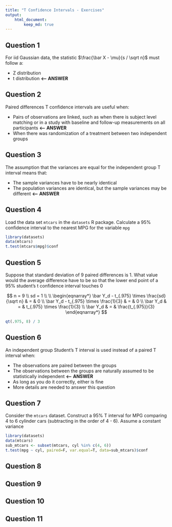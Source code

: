 ```yaml
---
title: "T Confidence Intervals - Exercises"
output:
    html_document:
        keep_md: true
---
```


## Question 1

For iid Gaussian data, the statistic $\frac{\bar X - \mu}{s / \sqrt n}$ must follow a:

- Z distribution
- t distribution **<-- ANSWER**

## Question 2

Paired differences T confidence intervals are useful when:

- Pairs of observations are linked, such as when there is subject level matching or in a study with baseline and follow-up measurements on all participants **<-- ANSWER**
- When there was randomization of a treatment between two independent groups

## Question 3

The assumption that the variances are equal for the independent group T interval means that:

- The sample variances have to be nearly identical
- The population variances are identical, but the sample variances may be different **<-- ANSWER**

## Question 4

Load the data set `mtcars` in the `datasets` R package. Calculate a 95% confidence interval to the nearest MPG for the variable `mpg`

```r
library(datasets)
data(mtcars)
t.test(mtcars$mpg)$conf
```

## Question 5

Suppose that standard deviation of 9 paired differences is 1. What value would the average difference have to be so that the lower end point of a 95% student's t confidence interval touches 0

$$
n = 9 \\
sd = 1 \\ \\
\begin{eqnarray*}
\bar Y_d - t_{.975} \times \frac{sd}{\sqrt n} & = & 0 \\
\bar Y_d - t_{.975} \times \frac{1}{3} & = & 0 \\
\bar Y_d & = & t_{.975} \times \frac{1}{3} \\
\bar Y_d & = & \frac{t_{.975}}{3}
\end{eqnarray*}
$$

```r
qt(.975, 8) / 3
```

## Question 6

An independent group Student's T interval is used instead of a paired T interval when:

- The observations are paired between the groups
- The observations between the groups are naturally assumed to be statistically independent **<-- ANSWER**
- As long as you do it correctly, either is fine
- More details are needed to answer this question

## Question 7

Consider the `mtcars` dataset. Construct a 95% T interval for MPG comparing 4 to 6 cylinder cars (subtracting in the order of 4 - 6). Assume a constant variance

```r
library(datasets)
data(mtcars)
sub_mtcars <- subset(mtcars, cyl %in% c(4, 6))
t.test(mpg ~ cyl, paired=F, var.equal=T, data=sub_mtcars)$conf
```

## Question 8

## Question 9

## Question 10

## Question 11